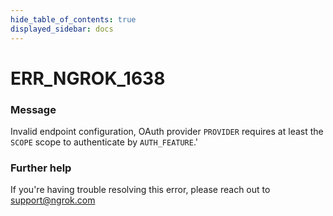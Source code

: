 ```yaml
---
hide_table_of_contents: true
displayed_sidebar: docs
---
```



# ERR_NGROK_1638

### Message

Invalid endpoint configuration, OAuth provider `PROVIDER` requires at least the `SCOPE` scope to authenticate by `AUTH_FEATURE`.'

### Further help

If you're having trouble resolving this error, please reach out to [support@ngrok.com](mailto:support@ngrok.com?subject=Help%20with%20ERR_NGROK_1638)

<ErrorDetails error="err_ngrok_1638" />
